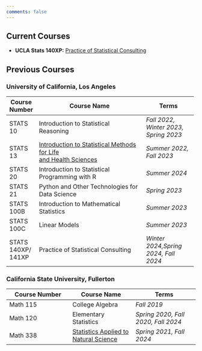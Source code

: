 ```yaml
---
comments: false
---
```


## Current Courses

-   **UCLA Stats 140XP:** [Practice of Statistical Consulting](/teaching/stats140xp.qmd)

## Previous Courses

### University of California, Los Angeles

+--------------------+------------------------------------------------------------------------------------+---------------------------------------+
| Course Number      | Course Name                                                                        | Terms                                 |
+====================+====================================================================================+=======================================+
| STATS 10           | Introduction to Statistical Reasoning                                              | *Fall 2022, Winter 2023, Spring 2023* |
+--------------------+------------------------------------------------------------------------------------+---------------------------------------+
| STATS 13           | [Introduction to Statistical Methods for Life](https://ucla-stats13.netlify.app)[\ | *Summer 2022, Fall 2023*              |
|                    | ](#0)[and Health Sciences](https://ucla-stats13.netlify.app)                       |                                       |
+--------------------+------------------------------------------------------------------------------------+---------------------------------------+
| STATS 20           | Introduction to Statistical Programming with R                                     | *Summer 2024*                         |
+--------------------+------------------------------------------------------------------------------------+---------------------------------------+
| STATS 21           | Python and Other Technologies for Data Science                                     | *Spring 2023*                         |
+--------------------+------------------------------------------------------------------------------------+---------------------------------------+
| STATS 100B         | Introduction to Mathematical Statistics                                            | *Summer 2023*                         |
+--------------------+------------------------------------------------------------------------------------+---------------------------------------+
| STATS 100C         | Linear Models                                                                      | *Summer 2023*                         |
+--------------------+------------------------------------------------------------------------------------+---------------------------------------+
| STATS 140XP/ 141XP | Practice of Statistical Consulting                                                 | *Winter 2024,Spring 2024, Fall 2024*  |
+--------------------+------------------------------------------------------------------------------------+---------------------------------------+

### California State University, Fullerton

| Course Number | Course Name | Terms |
|----|----|----|
| Math 115 | College Algebra | *Fall 2019* |
| Math 120 | Elementary Statistics | *Spring 2020, Fall 2020, Fall 2024* |
| Math 338 | [Statistics Applied to Natural Science](https://csuf-math338.netlify.app)  | *Spring 2021, Fall 2024* |
